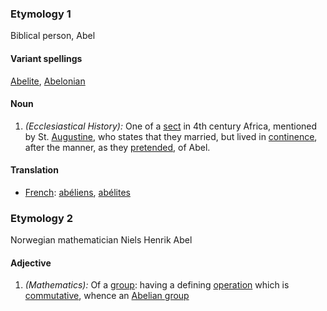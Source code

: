 ===Etymology 1===
Biblical person, Abel
====Variant spellings====
[[Abelite]], [[Abelonian]]
====Noun====
#''(Ecclesiastical History):'' One of a [[sect]] in 4th century Africa, mentioned by St. [[Augustine]], who states that they married, but lived in [[continence]], after the manner, as they [[pretended]], of Abel.
====Translation====
*[[French]]: [[abéliens]], [[abélites]]
===Etymology 2===
Norwegian mathematician Niels Henrik Abel
====Adjective====
#''(Mathematics):'' Of a [[group]]: having a defining [[operation]] which is [[commutative]], whence an [[w:Abelian group|Abelian group]]